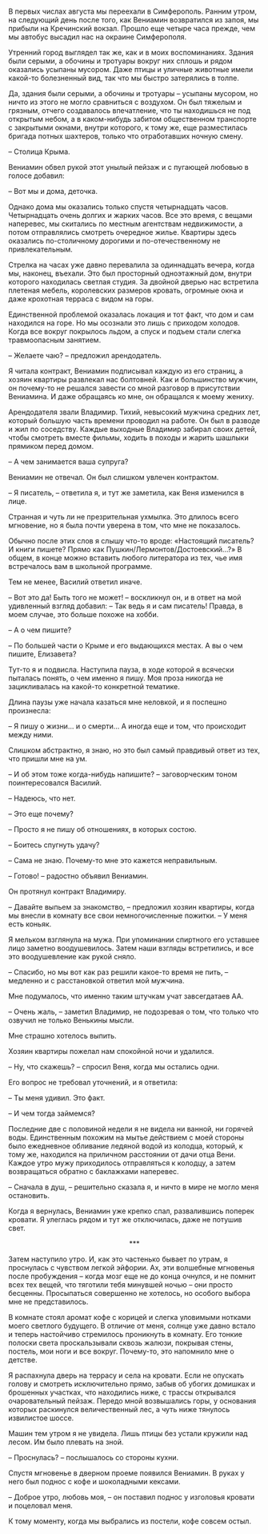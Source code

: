 # &nbsp; {#chapter-65}

В первых числах августа мы переехали в Симферополь. Ранним утром, на следующий день после того, как Вениамин возвратился из запоя, мы прибыли на Кречинский вокзал. Прошло еще четыре часа прежде, чем мы автобус высадил нас на окраине Симферополя.

Утренний город выглядел так же, как и в моих воспоминаниях. Здания были серыми, а обочины и тротуары вокруг них сплошь и рядом оказались усыпаны мусором. Даже птицы и уличные животные имели какой-то болезненный вид, так что мы быстро затерялись в толпе.

Да, здания были серыми, а обочины и тротуары – усыпаны мусором, но ничто из этого не могло сравниться с воздухом. Он был тяжелым и грязным, отчего создавалось впечатление, что ты находишься не под открытым небом, а в каком-нибудь забитом общественном транспорте с закрытыми окнами, внутри которого, к тому же, еще разместилась бригада потных шахтеров, только что отработавших ночную смену.

– Столица Крыма.

Вениамин обвел рукой этот унылый пейзаж и с пугающей любовью в голосе добавил:

– Вот мы и дома, деточка. 

Однако дома мы оказались только спустя четырнадцать часов. Четырнадцать очень долгих и жарких часов. Все это время, с вещами наперевес, мы скитались по местным агентствам недвижимости, а потом отправлялись смотреть очередное жилье. Квартиры здесь оказались по-столичному дорогими и по-отечественному не привлекательным.

Стрелка на часах уже давно перевалила за одиннадцать вечера, когда мы, наконец, въехали. Это был просторный одноэтажный дом, внутри которого находилась светлая студия. За двойной дверью нас встретила плетеная мебель, королевских размеров кровать, огромные окна и даже крохотная терраса с видом на горы.

Единственной проблемой оказалась локация и тот факт, что дом и сам находился на горе. Но мы осознали это лишь с приходом холодов. Когда все вокруг покрылось льдом, а спуск и подъем стали слегка травмоопасным занятием.

– Желаете чаю? – предложил арендодатель.

Я читала контракт, Вениамин подписывал каждую из его страниц, а хозяин квартиры развлекал нас болтовней. Как и большинство мужчин, он почему-то не решался завести со мной разговор в присутствии Вениамина. И даже обращаясь ко мне, он обращался к моему жениху.

Арендодателя звали Владимир. Тихий, невысокий мужчина средних лет, который большую часть времени проводил на работе. Он был в разводе и жил по соседству. Каждые выходные Владимир забирал своих детей, чтобы смотреть вместе фильмы, ходить в походы и жарить шашлыки прямиком перед домом.

– А чем занимается ваша супруга?

Вениамин не отвечал. Он был слишком увлечен контрактом.

– Я писатель, – ответила я, и тут же заметила, как Веня изменился в лице.

Странная и чуть ли не презрительная ухмылка. Это длилось всего мгновение, но я была почти уверена в том, что мне не показалось.

Обычно после этих слов я слышу что-то вроде: «Настоящий писатель? И книги пишете? Прямо как Пушкин/Лермонтов/Достоевский…?» В общем, в конце можно вставить любого литератора из тех, чье имя встречалось вам в школьной программе.

Тем не менее, Василий ответил иначе.

– Вот это да! Быть того не может! – воскликнул он, и в ответ на мой удивленный взгляд добавил: – Так ведь я и сам писатель! Правда, в моем случае, это больше похоже на хобби.

– А о чем пишите?

– По большей части о Крыме и его выдающихся местах. А вы о чем пишите, Елизавета?

Тут-то я и подвисла. Наступила пауза, в ходе которой я всячески пыталась понять, о чем именно я пишу. Моя проза никогда не зацикливалась на какой-то конкретной тематике.

Длина паузы уже начала казаться мне неловкой, и я поспешно произнесла:

– Я пишу о жизни… и о смерти… А иногда еще и том, что происходит между ними.

Слишком абстрактно, я знаю, но это был самый правдивый ответ из тех, что пришли мне на ум.

– И об этом тоже когда-нибудь напишите? – заговорческим тоном поинтересовался Василий.

– Надеюсь, что нет.

– Это еще почему?

– Просто я не пишу об отношениях, в которых состою.

– Боитесь спугнуть удачу?

– Сама не знаю. Почему-то мне это кажется неправильным.

– Готово! – радостно объявил Вениамин.

Он протянул контракт Владимиру.

– Давайте выпьем за знакомство, – предложил хозяин квартиры, когда мы внесли в комнату все свои немногочисленные пожитки. – У меня есть коньяк.

Я мельком взглянула на мужа. При упоминании спиртного его уставшее лицо заметно воодушевилось. Затем наши взгляды встретились, и все это воодушевление как рукой сняло.

– Спасибо, но мы вот как раз решили какое-то время не пить, – медленно и с расстановкой ответил мой мужчина.

Мне подумалось, что именно таким штучкам учат завсегдатаев АА.

– Очень жаль, – заметил Владимир, не подозревая о том, что только что озвучил не только Венькины мысли.

Мне страшно хотелось выпить.

Хозяин квартиры пожелал нам спокойной ночи и удалился.

– Ну, что скажешь? – спросил Веня, когда мы остались одни.

Его вопрос не требовал уточнений, и я ответила:

– Ты меня удивил. Это факт.

– И чем тогда займемся?

Последние две с половиной недели я не видела ни ванной, ни горячей воды. Единственным похожим на мытье действием с моей стороны было ежедневное обливание ледяной водой из колодца, который, к тому же, находился на приличном расстоянии от дачи отца Вени. Каждое утро мужу приходилось отправляться к колодцу, а затем возвращаться обратно с баклажками наперевес.

– Сначала в душ, – решительно сказала я, и ничто в мире не могло меня остановить.

Когда я вернулась, Вениамин уже крепко спал, развалившись поперек кровати. Я улеглась рядом и тут же отключилась, даже не потушив свет.

<div style="text-align: center;">***</div>

Затем наступило утро. И, как это частенько бывает по утрам, я проснулась с чувством легкой эйфории. Ах, эти волшебные мгновенья после пробуждения – когда мозг еще не до конца очнулся, и не помнит всех тех вещей, что тяготили тебя минувшей ночью – они просто бесценны. Просыпаться совершенно не хотелось, но особого выбора мне не представилось.

В комнате стоял аромат кофе с корицей и слегка уловимыми нотками моего светлого будущего. В отличие от меня, солнце уже давно встало и теперь настойчиво стремилось проникнуть в комнату. Его тонкие полоски света проскальзывали сквозь жалюзи, покрывая стены, постель, мои ноги и все вокруг. Почему-то, это напомнило мне о детстве.

Я распахнула дверь на террасу и села на кровати. Если не опускать голову и смотреть исключительно прямо, забыв об убогих домишках и брошенных участках, что находились ниже, с трассы открывался очаровательный пейзаж. Передо мной возвышались горы, у основания которых раскинулся величественный лес, а чуть ниже тянулось извилистое шоссе. 

Машин тем утром я не увидела. Лишь птицы без устали кружили над лесом. Им было плевать на зной. 

– Проснулась? – послышалось со стороны кухни.

Спустя мгновенье в дверном проеме появился Вениамин. В руках у него был поднос с кофе и шоколадными кексами. 

– Доброе утро, любовь моя, – он поставил поднос у изголовья кровати и поцеловал меня.

К тому моменту, когда мы выбрались из постели, кофе совсем остыл.


